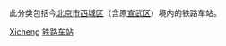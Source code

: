 此分类包括今[[北京市|北京市]][[西城区|西城区]]（含原[[宣武区|宣武区]]）境内的铁路车站。

[[Category:北京市各区铁路车站|Xicheng]]
[[Category:西城区建筑物|铁路车站]]